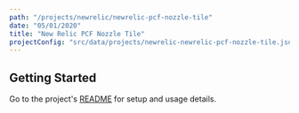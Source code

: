 ```yaml
---
path: "/projects/newrelic/newrelic-pcf-nozzle-tile"
date: "05/01/2020"
title: "New Relic PCF Nozzle Tile"
projectConfig: "src/data/projects/newrelic-newrelic-pcf-nozzle-tile.json"
---
```


## Getting Started

Go to the project's [README](https://github.com/newrelic/newrelic-pcf-nozzle-tile#readme) for setup and usage details.





